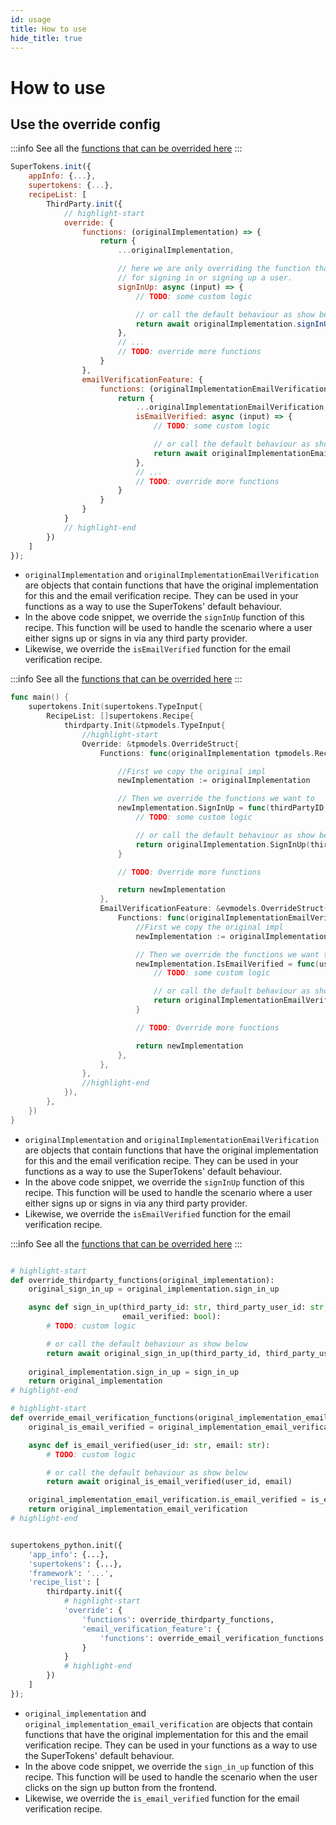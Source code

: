 ```yaml
---
id: usage
title: How to use
hide_title: true
---
```



# How to use

## Use the override config

<BackendSDKTabs>
<TabItem value="nodejs">

:::info
See all the [functions that can be overrided here](https://supertokens.io/docs/nodejs/interfaces/recipe_thirdparty.RecipeInterface.html)
:::

```jsx
SuperTokens.init({
    appInfo: {...},
    supertokens: {...},
    recipeList: [
        ThirdParty.init({
            // highlight-start
            override: {
                functions: (originalImplementation) => {
                    return {
                        ...originalImplementation,

                        // here we are only overriding the function that's responsible
                        // for signing in or signing up a user.
                        signInUp: async (input) => {
                            // TODO: some custom logic

                            // or call the default behaviour as show below
                            return await originalImplementation.signInUp(input);
                        },
                        // ...
                        // TODO: override more functions
                    }
                },
                emailVerificationFeature: {
                    functions: (originalImplementationEmailVerification) => {
                        return {
                            ...originalImplementationEmailVerification,
                            isEmailVerified: async (input) => {
                                // TODO: some custom logic

                                // or call the default behaviour as show below
                                return await originalImplementationEmailVerification.isEmailVerified(input);
                            },
                            // ...
                            // TODO: override more functions
                        }
                    }
                }
            }
            // highlight-end
        })
    ]
});
```

- `originalImplementation` and `originalImplementationEmailVerification` are objects that contain functions that have the original implementation for this and the email verification recipe. They can be used in your functions as a way to use the SuperTokens' default behaviour.
- In the above code snippet, we override the `signInUp` function of this recipe. This function will be used to handle the scenario where a user either signs up or signs in via any third party provider.
- Likewise, we override the `isEmailVerified` function for the email verification recipe.

</TabItem>
<TabItem value="go">

:::info
See all the [functions that can be overrided here](https://pkg.go.dev/github.com/supertokens/supertokens-golang@v0.0.6/recipe/thirdparty/tpmodels#RecipeInterface)
:::

```go
func main() {
	supertokens.Init(supertokens.TypeInput{
		RecipeList: []supertokens.Recipe{
			thirdparty.Init(&tpmodels.TypeInput{
				//highlight-start
				Override: &tpmodels.OverrideStruct{
					Functions: func(originalImplementation tpmodels.RecipeInterface) tpmodels.RecipeInterface {

						//First we copy the original impl
						newImplementation := originalImplementation

						// Then we override the functions we want to
						newImplementation.SignInUp = func(thirdPartyID, thirdPartyUserID string, email tpmodels.EmailStruct) (tpmodels.SignInUpResponse, error) {
							// TODO: some custom logic

							// or call the default behaviour as show below
							return originalImplementation.SignInUp(thirdPartyID, thirdPartyUserID, email)
						}

						// TODO: Override more functions

						return newImplementation
					},
					EmailVerificationFeature: &evmodels.OverrideStruct{
						Functions: func(originalImplementationEmailVerification evmodels.RecipeInterface) evmodels.RecipeInterface {
							//First we copy the original impl
							newImplementation := originalImplementationEmailVerification

							// Then we override the functions we want to
							newImplementation.IsEmailVerified = func(userID, email string) (bool, error) {
								// TODO: some custom logic

								// or call the default behaviour as show below
								return originalImplementationEmailVerification.IsEmailVerified(userID, email)
							}

							// TODO: Override more functions

							return newImplementation
						},
					},
				},
				//highlight-end
			}),
		},
	})
}
```

- `originalImplementation` and `originalImplementationEmailVerification` are objects that contain functions that have the original implementation for this and the email verification recipe. They can be used in your functions as a way to use the SuperTokens' default behaviour.
- In the above code snippet, we override the `signInUp` function of this recipe. This function will be used to handle the scenario where a user either signs up or signs in via any third party provider.
- Likewise, we override the `isEmailVerified` function for the email verification recipe.

</TabItem>
<TabItem value="python">

:::info
See all the [functions that can be overrided here](https://supertokens.io/docs/python/recipe/thirdparty/interfaces.html#supertokens_python.recipe.thirdparty.interfaces.RecipeInterface)
:::

```python

# highlight-start
def override_thirdparty_functions(original_implementation):
	original_sign_in_up = original_implementation.sign_in_up

	async def sign_in_up(third_party_id: str, third_party_user_id: str, email: str,
                         email_verified: bool):
		# TODO: custom logic

		# or call the default behaviour as show below
		return await original_sign_in_up(third_party_id, third_party_user_id, email, email_verified)
	
	original_implementation.sign_in_up = sign_in_up
	return original_implementation
# highlight-end

# highlight-start
def override_email_verification_functions(original_implementation_email_verification):
	original_is_email_verified = original_implementation_email_verification.is_email_verified

	async def is_email_verified(user_id: str, email: str):
		# TODO: custom logic

		# or call the default behaviour as show below
		return await original_is_email_verified(user_id, email)

	original_implementation_email_verification.is_email_verified = is_email_verified
	return original_implementation_email_verification
# highlight-end


supertokens_python.init({
    'app_info': {...},
    'supertokens': {...},
	'framework': '...',
    'recipe_list': [
        thirdparty.init({
            # highlight-start
            'override': {
                'functions': override_thirdparty_functions,
                'email_verification_feature': {
                    'functions': override_email_verification_functions
                }
            }
            # highlight-end
        })
    ]
});
```

- `original_implementation` and `original_implementation_email_verification` are objects that contain functions that have the original implementation for this and the email verification recipe. They can be used in your functions as a way to use the SuperTokens' default behaviour.
- In the above code snippet, we override the `sign_in_up` function of this recipe. This function will be used to handle the scenario when the user clicks on the sign up button from the frontend.
- Likewise, we override the `is_email_verified` function for the email verification recipe.

</TabItem>
</BackendSDKTabs>